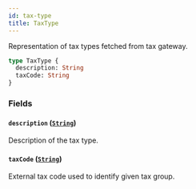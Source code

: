 ```yaml
---
id: tax-type
title: TaxType
---
```


Representation of tax types fetched from tax gateway.

```graphql
type TaxType {
  description: String
  taxCode: String
}
```

### Fields

#### `description` ([`String`](../../../developer/api-reference/scalars/string))

Description of the tax type.

#### `taxCode` ([`String`](../../../developer/api-reference/scalars/string))

External tax code used to identify given tax group.
